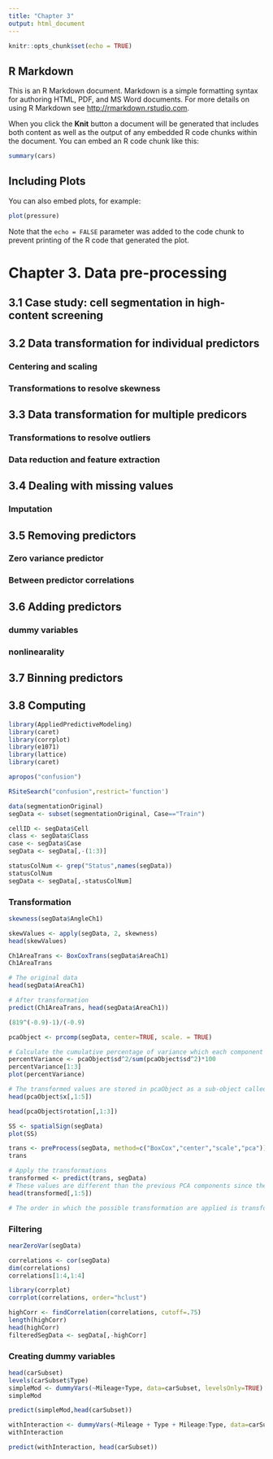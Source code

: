 ---
title: "Chapter 3"
output: html_document
---

```{r setup, include=FALSE}
knitr::opts_chunk$set(echo = TRUE)
```

## R Markdown

This is an R Markdown document. Markdown is a simple formatting syntax for authoring HTML, PDF, and MS Word documents. For more details on using R Markdown see <http://rmarkdown.rstudio.com>.

When you click the **Knit** button a document will be generated that includes both content as well as the output of any embedded R code chunks within the document. You can embed an R code chunk like this:

```{r cars}
summary(cars)
```

## Including Plots

You can also embed plots, for example:

```{r pressure, echo=FALSE}
plot(pressure)
```

Note that the `echo = FALSE` parameter was added to the code chunk to prevent printing of the R code that generated the plot.





# Chapter 3. Data pre-processing 

## 3.1 Case study: cell segmentation in high-content screening 
## 3.2 Data transformation for individual predictors 

### Centering and scaling 
### Transformations to resolve skewness

## 3.3 Data transformation for multiple predicors 

### Transformations to resolve outliers 
### Data reduction and feature extraction

## 3.4 Dealing with missing values 

### Imputation

## 3.5 Removing predictors 

### Zero variance predictor 
### Between predictor correlations 

## 3.6 Adding predictors 

### dummy variables 
### nonlinearality 

## 3.7 Binning predictors 


## 3.8 Computing 
```{r}
library(AppliedPredictiveModeling)
library(caret)
library(corrplot)
library(e1071)
library(lattice)
library(caret)
```

```{r}
apropos("confusion")
```

```{r}
RSiteSearch("confusion",restrict='function')
```
```{r}
data(segmentationOriginal)
segData <- subset(segmentationOriginal, Case=="Train")
```

```{r}
cellID <- segData$Cell
class <- segData$Class
case <- segData$Case
segData <- segData[,-(1:3)]
```

```{r}
statusColNum <- grep("Status",names(segData))
statusColNum
segData <- segData[,-statusColNum]
```

### Transformation 
```{r}
skewness(segData$AngleCh1)
```
```{r}
skewValues <- apply(segData, 2, skewness)
head(skewValues)
```

```{r}
Ch1AreaTrans <- BoxCoxTrans(segData$AreaCh1)
Ch1AreaTrans
```

```{r}
# The original data
head(segData$AreaCh1)
```
```{r}
# After transformation 
predict(Ch1AreaTrans, head(segData$AreaCh1))
```

```{r}
(819^(-0.9)-1)/(-0.9)
```

```{r}
pcaObject <- prcomp(segData, center=TRUE, scale. = TRUE)

# Calculate the cumulative percentage of variance which each component accounts for 
percentVariance <- pcaObject$sd^2/sum(pcaObject$sd^2)*100
percentVariance[1:3]
plot(percentVariance)
```
```{r}
# The transformed values are stored in pcaObject as a sub-object called x
head(pcaObject$x[,1:5])
```

```{r}
head(pcaObject$rotation[,1:3])
```

```{r}
SS <- spatialSign(segData)
plot(SS)
```

```{r}
trans <- preProcess(segData, method=c("BoxCox","center","scale","pca"))
trans
```

```{r}
# Apply the transformations
transformed <- predict(trans, segData)
# These values are different than the previous PCA components since they were transformed prior to PCA
head(transformed[,1:5])
```

```{r}
# The order in which the possible transformation are applied is transformation, centering, scaling, imputation, feature extraction, and then spatial sign.
```

### Filtering 

```{r}
nearZeroVar(segData)
```

```{r}
correlations <- cor(segData)
dim(correlations)
correlations[1:4,1:4]
```

```{r,fig.height=9,fig.width=9}
library(corrplot)
corrplot(correlations, order="hclust")
```

```{r}
highCorr <- findCorrelation(correlations, cutoff=.75)
length(highCorr)
head(highCorr)
filteredSegData <- segData[,-highCorr]
```


### Creating dummy variables 
```{r}
head(carSubset)
levels(carSubset$Type)
simpleMod <- dummyVars(~Mileage+Type, data=carSubset, levelsOnly=TRUE)
simpleMod

predict(simpleMod,head(carSubset))

withInteraction <- dummyVars(~Mileage + Type + Mileage:Type, data=carSubset, levelsOnly=TRUE)
withInteraction

predict(withInteraction, head(carSubset))

```


